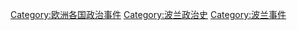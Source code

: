 [[Category:欧洲各国政治事件|Category:欧洲各国政治事件]]
[[Category:波兰政治史|Category:波兰政治史]]
[[Category:波兰事件|Category:波兰事件]]
